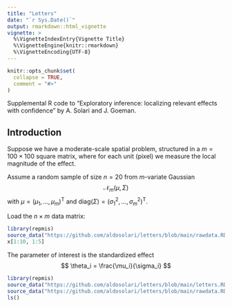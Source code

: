 ```yaml
---
title: "Letters"
date: "`r Sys.Date()`"
output: rmarkdown::html_vignette
vignette: >
  %\VignetteIndexEntry{Vignette Title}
  %\VignetteEngine{knitr::rmarkdown}
  %\VignetteEncoding{UTF-8}
---
```


```r
knitr::opts_chunk$set(
  collapse = TRUE,
  comment = "#>"
)
```

Supplemental R code to "Exploratory inference: localizing relevant effects with confidence"
by A. Solari and J. Goeman. 

## Introduction

Suppose we have a moderate-scale spatial problem, structured in a $m = 100 × 100$ square matrix, where for each unit (pixel) we measure the local magnitude of the effect. 

Assume a random sample of size $n=20$ from $m$-variate Gaussian
 $$\mathcal{N}_m(\mu, \Sigma)$$
 with $\mu=(\mu_1,\ldots,\mu_m)^\mathsf{T}$ and $\mathrm{diag}(\Sigma) = (\sigma^2_1,\ldots,\sigma_m^2)^\mathsf{T}$. 

Load the $n\times m$ data matrix:

```r
library(repmis)
source_data("https://github.com/aldosolari/letters/blob/main/rawdata.RData?raw=true")
x[1:10, 1:5]
```

 
The parameter of interest is the standardized effect
$$
 \theta_i = \frac{\mu_i}{\sigma_i}
$$




```r
library(repmis)
source_data("https://github.com/aldosolari/letters/blob/main/letters.RData?raw=true")
source_data("https://github.com/aldosolari/letters/blob/main/rawdata.RData?raw=true")
ls()
```

